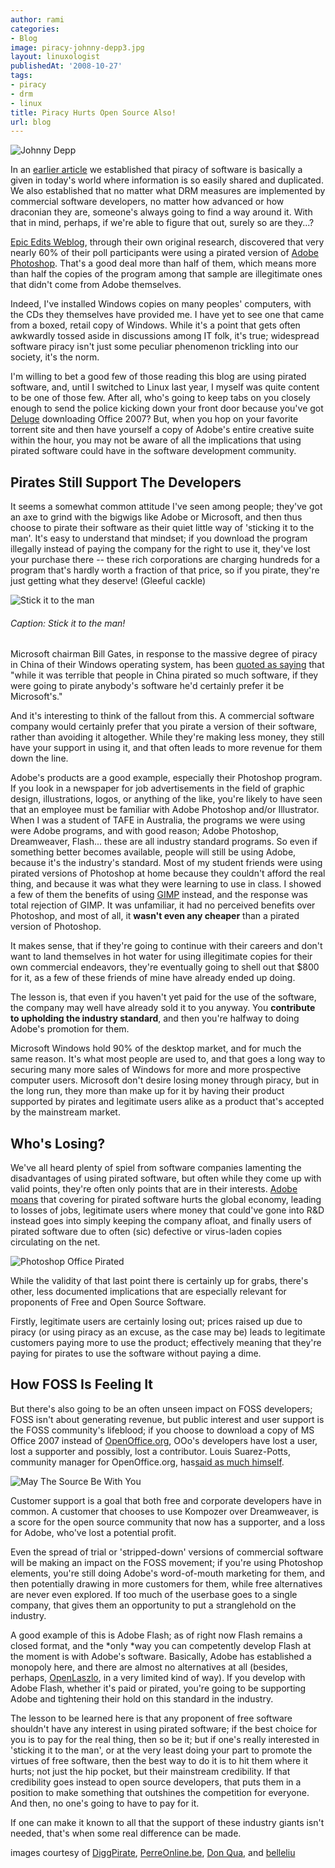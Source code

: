 ```yaml
---
author: rami
categories:
- Blog
image: piracy-johnny-depp3.jpg
layout: linuxologist
publishedAt: '2008-10-27'
tags:
- piracy
- drm
- linux
title: Piracy Hurts Open Source Also!
url: blog
---
```


![Johnny Depp](/assets/images/content/blog/piracy-johnny-depp3.jpg)
  

In an [earlier article](/2008/10/01/why-its-time-to-kick-drm-to-the-curb) we established that piracy of software is basically a given in today's world where information is so easily shared and duplicated. We also established that no matter what DRM measures are implemented by commercial software developers, no matter how advanced or how draconian they are, someone's always going to find a way around it. With that in mind, perhaps, if we're able to figure that out, surely so are they...?

[Epic Edits Weblog](http://blog.epicedits.com/2008/03/28/60-of-photoshop-users-are-pirates/), through their own original research, discovered that very nearly 60% of their poll participants were using a pirated version of [Adobe Photoshop](http://www.adobe.com/products/photoshop/photoshop/). That's a good deal more than half of them, which means more than half the copies of the program among that sample are illegitimate ones that didn't come from Adobe themselves.

Indeed, I've installed Windows copies on many peoples' computers, with the CDs they themselves have provided me. I have yet to see one that came from a boxed, retail copy of Windows. While it's a point that gets often awkwardly tossed aside in discussions among IT folk, it's true; widespread software piracy isn't just some peculiar phenomenon trickling into our society, it's the norm.

I'm willing to bet a good few of those reading this blog are using pirated software, and, until I switched to Linux last year, I myself was quite content to be one of those few. After all, who's going to keep tabs on you closely enough to send the police kicking down your front door because you've got [Deluge](http://deluge-torrent.org/) downloading Office 2007? But, when you hop on your favorite torrent site and then have yourself a copy of Adobe's entire creative suite within the hour, you may not be aware of all the implications that using pirated software could have in the software development community.

## Pirates Still Support The Developers

It seems a somewhat common attitude I've seen among people; they've got an axe to grind with the bigwigs like Adobe or Microsoft, and then thus choose to pirate their software as their quiet little way of 'sticking it to the man'. It's easy to understand that mindset; if you download the program illegally instead of paying the company for the right to use it, they've lost your purchase there -- these rich corporations are charging hundreds for a program that's hardly worth a fraction of that price, so if you pirate, they're just getting what they deserve! (Gleeful cackle)

![Stick it to the man](/assets/images/content/blog/stick-it-to-the-man.jpg)

###### Caption: Stick it to the man!  

Microsoft chairman Bill Gates, in response to the massive degree of piracy in China of their Windows operating system, has been [quoted as saying](http://labnol.blogspot.com/2007/07/we-love-microsoft-software-piracy-in.html) that "while it was terrible that people in China pirated so much software, if they were going to pirate anybody's software he'd certainly prefer it be Microsoft's."

And it's interesting to think of the fallout from this. A commercial software company would certainly prefer that you pirate a version of their software, rather than avoiding it altogether. While they're making less money, they still have your support in using it, and that often leads to more revenue for them down the line.

Adobe's products are a good example, especially their Photoshop program. If you look in a newspaper for job advertisements in the field of graphic design, illustrations, logos, or anything of the like, you're likely to have seen that an employee must be familiar with Adobe Photoshop and/or Illustrator. When I was a student of TAFE in Australia, the programs we were using were Adobe programs, and with good reason; Adobe Photoshop, Dreamweaver, Flash... these are all industry standard programs. So even if something better becomes available, people will still be using Adobe, because it's the industry's standard. Most of my student friends were using pirated versions of Photoshop at home because they couldn't afford the real thing, and because it was what they were learning to use in class. I showed a few of them the benefits of using [GIMP](http://www.gimp.org/) instead, and the response was total rejection of GIMP. It was unfamiliar, it had no perceived benefits over Photoshop, and most of all, it **wasn't even any cheaper** than a pirated version of Photoshop.

It makes sense, that if they're going to continue with their careers and don't want to land themselves in hot water for using illegitimate copies for their own commercial endeavors, they're eventually going to shell out that $800 for it, as a few of these friends of mine have already ended up doing.

The lesson is, that even if you haven't yet paid for the use of the software, the company may well have already sold it to you anyway. You **contribute to upholding the industry standard**, and then you're halfway to doing Adobe's promotion for them.

Microsoft Windows hold 90% of the desktop market, and for much the same reason. It's what most people are used to, and that goes a long way to securing many more sales of Windows for more and more prospective computer users. Microsoft don't desire losing money through piracy, but in the long run, they more than make up for it by having their product supported by pirates and legitimate users alike as a product that's accepted by the mainstream market.

## Who's Losing?

We've all heard plenty of spiel from software companies lamenting the disadvantages of using pirated software, but often while they come up with valid points, they're often only points that are in their interests. [Adobe moans](http://www.adobe.com/uk/aboutadobe/antipiracy/hurt.html) that covering for pirated software hurts the global economy, leading to losses of jobs, legitimate users where money that could've gone into R&D instead goes into simply keeping the company afloat, and finally users of pirated software due to often (sic) defective or virus-laden copies circulating on the net.

![Photoshop Office Pirated](/assets/images/content/blog/photoshop-office-pirated2.jpg)

While the validity of that last point there is certainly up for grabs, there's other, less documented implications that are especially relevant for proponents of Free and Open Source Software.

Firstly, legitimate users are certainly losing out; prices raised up due to piracy (or using piracy as an excuse, as the case may be) leads to legitimate customers paying more to use the product; effectively meaning that they're paying for pirates to use the software without paying a dime.

## How FOSS Is Feeling It

But there's also going to be an often unseen impact on FOSS developers; FOSS isn't about generating revenue, but public interest and user support is the FOSS community's lifeblood; if you choose to download a copy of MS Office 2007 instead of [OpenOffice.org](http://www.openoffice.org/), OOo's developers have lost a user, lost a supporter and possibly, lost a contributor. Louis Suarez-Potts, community manager for OpenOffice.org, has[](http://blog/s.zdnet.com/open-source/?p=2689)[said as much himself](http://www.zdnet.com/article/is-open-source-hurt-by-piracy/).

![May The Source Be With You](/assets/images/content/blog/may-the-source-be-with-you.jpg)

Customer support is a goal that both free and corporate developers have in common. A customer that chooses to use Kompozer over Dreamweaver, is a score for the open source community that now has a supporter, and a loss for Adobe, who've lost a potential profit.

Even the spread of trial or 'stripped-down' versions of commercial software will be making an impact on the FOSS movement; if you're using Photoshop elements, you're still doing Adobe's word-of-mouth marketing for them, and then potentially drawing in more customers for them, while free alternatives are never even explored. If too much of the userbase goes to a single company, that gives them an opportunity to put a stranglehold on the industry.

A good example of this is Adobe Flash; as of right now Flash remains a closed format, and the \*only \*way you can competently develop Flash at the moment is with Adobe's software. Basically, Adobe has established a monopoly here, and there are almost no alternatives at all (besides, perhaps, [OpenLaszlo](http://www.openlaszlo.org/), in a very limited kind of way). If you develop with Adobe Flash, whether it's paid or pirated, you're going to be supporting Adobe and tightening their hold on this standard in the industry.

The lesson to be learned here is that any proponent of free software shouldn't have any interest in using pirated software; if the best choice for you is to pay for the real thing, then so be it; but if one's really interested in 'sticking it to the man', or at the very least doing your part to promote the virtues of free software, then the best way to do it is to hit them where it hurts; not just the hip pocket, but their mainstream credibility. If that credibility goes instead to open source developers, that puts them in a position to make something that outshines the competition for everyone. And then, no one's going to have to pay for it.

If one can make it known to all that the support of these industry giants isn't needed, that's when some real difference can be made.


images courtesy of [DiggPirate](http://flickr.com/photos/guardianv/2313972848/), [PerreOnline.be](http://flickr.com/photos/perreonline/274633257/), [Don Qua](http://flickr.com/photos/37118157@N00/2392942938/), and [belleliu](http://www.flickr.com/photos/belleliu/2832668057/)